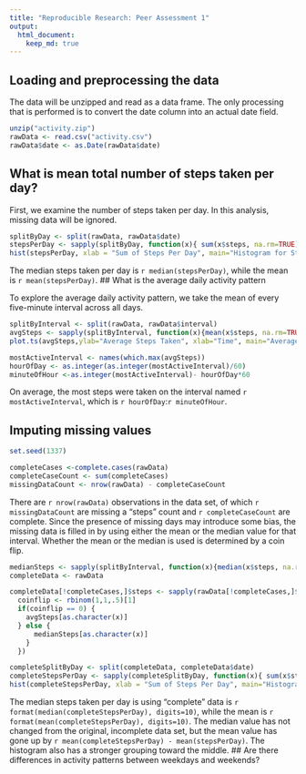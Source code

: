 ```yaml
---
title: "Reproducible Research: Peer Assessment 1"
output: 
  html_document:
    keep_md: true
---
```



## Loading and preprocessing the data

The data will be unzipped and read as a data frame. The only processing that is performed is to convert the date column into an actual date field.

```r
unzip("activity.zip")
rawData <- read.csv("activity.csv")
rawData$date <- as.Date(rawData$date)
```

## What is mean total number of steps taken per day?

First, we examine the number of steps taken per day. In this analysis, missing data will be ignored.

```r
splitByDay <- split(rawData, rawData$date)
stepsPerDay <- sapply(splitByDay, function(x){ sum(x$steps, na.rm=TRUE)})
hist(stepsPerDay, xlab = "Sum of Steps Per Day", main="Histogram for Steps Per Day")
```

The median steps taken per day is `r median(stepsPerDay)`, while the mean is `r mean(stepsPerDay)`.
## What is the average daily activity pattern

To explore the average daily activity pattern, we take the mean of every five-minute interval across all days.
```r
splitByInterval <- split(rawData, rawData$interval)
avgSteps <- sapply(splitByInterval, function(x){mean(x$steps, na.rm=TRUE)})
plot.ts(avgSteps,ylab="Average Steps Taken", xlab="Time", main="Average Activity Throughout the Day")

mostActiveInterval <- names(which.max(avgSteps))
hourOfDay <- as.integer(as.integer(mostActiveInterval)/60)
minuteOfHour <-as.integer(mostActiveInterval)- hourOfDay*60
```

On average, the most steps were taken on the interval named `r mostActiveInterval`, which is `r hourOfDay`:`r minuteOfHour`.

## Imputing missing values

```r
set.seed(1337)

completeCases <-complete.cases(rawData)
completeCaseCount <- sum(completeCases)
missingDataCount <- nrow(rawData) - completeCaseCount

```

There are `r nrow(rawData)` observations in the data set, of which `r missingDataCount` are missing a "steps" count and `r completeCaseCount` are complete.
Since the presence of missing days may introduce some bias, the missing data is filled in by using either the mean or the median value for that interval. Whether the mean or the median is used is determined by a coin flip.

```r

medianSteps <- sapply(splitByInterval, function(x){median(x$steps, na.rm=TRUE)})
completeData <- rawData

completeData[!completeCases,]$steps <- sapply(rawData[!completeCases,]$interval, function(x){
  coinflip <- rbinom(1,1,.5)[1]
  if(coinflip == 0) {
    avgSteps[as.character(x)]
  } else {
      medianSteps[as.character(x)]
    }
  })

completeSplitByDay <- split(completeData, completeData$date)
completeStepsPerDay <- sapply(completeSplitByDay, function(x){ sum(x$steps, na.rm=TRUE)})
hist(completeStepsPerDay, xlab = "Sum of Steps Per Day", main="Histogram for Steps Per Day With Completed Data")

```

The median steps taken per day is using "complete" data is `r format(median(completeStepsPerDay), digits=10)`, while the mean is `r format(mean(completeStepsPerDay), digits=10)`. The median value has not changed from the original, incomplete data set, but the mean value has gone up by `r mean(completeStepsPerDay) - mean(stepsPerDay) `. The histogram also has a stronger grouping toward the middle.
## Are there differences in activity patterns between weekdays and weekends?

